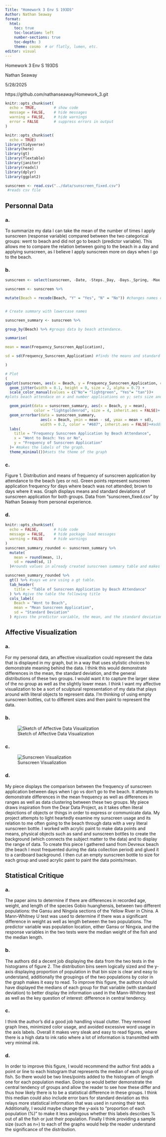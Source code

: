 ```yaml
---
Title: "Homework 3 Env S 193DS"
Author: Nathan Seaway
format:
  html:
    toc: true
    toc-location: left
    number-sections: true
    toc-depth: 3
    theme: cosmo  # or flatly, lumen, etc.
editor: visual
---
```


Homework 3 Env S 193DS

Nathan Seaway

5/28/2025

https://github.com/nathanseaway/Homework_3.git

```r
knitr::opts_chunk$set(
  echo = TRUE,        # show code
  message = FALSE,    # hide messages
  warning = FALSE,    # hide warnings
  error = FALSE       # suppress errors in output
)

```

```r
knitr::opts_chunk$set(
  echo = TRUE)
library(tidyverse)
library(here)
library(gt)
library(flextable)
library(janitor)
library(readxl)
library(dplyr)
library(ggplot2)

sunscreen <- read.csv("../data/sunscreen_fixed.csv")
 #reads csv file
```

## Personnal Data

### a.

To summarize my data I can take the mean of the number of times I apply sunscreen (response variable) compared between the two categorical groups: went to beach and did not go to beach (predictor variable). This allows me to compare the relation between going to the beach in a day and applying sunscreen, as I believe I apply sunscreen more on days when I go to the beach.

### b.

```r

sunscreen <- select(sunscreen, -Date, -Steps._Day, -Days._Spring, -Max._UV, -Max._Temp) #removes all variables besides suncreen application amount and beach attendance from file.

sunscreen <- sunscreen %>%

mutate(Beach = recode(Beach, "Y" = "Yes", "N" = "No")) #changes names of variable from y and n to yes and no.


# Create summary with lowercase names

sunscreen_summary <- sunscreen %>%

group_by(Beach) %>% #groups data by beach attendance. 

summarise(

mean = mean(Frequency_Sunscreen_Application),

sd = sd(Frequency_Sunscreen_Application) #finds the means and standard deviation of sunscreen application by this grouping. 

)

# Plot
(
ggplot(sunscreen, aes(x = Beach, y = Frequency_Sunscreen_Application, color = Beach)) +
  geom_jitter(width = 0.1, height = 0, size = 2, alpha = 0.7) +
  scale_color_manual(values = c("No"= "lightgreen", "Yes"= "tan"))+
#plots beach attendace on x and number applications on y; sets size and appearance/color of data points.

  geom_point(data = sunscreen_summary, aes(x = Beach, y = mean),
             color = "lightgoldenrod", size = 4, inherit.aes = FALSE)+ #makes the mean points appear on graph 
  geom_errorbar(data = sunscreen_summary,
                aes(x = Beach, ymin = mean - sd, ymax = mean + sd),
                width = 0.2, color = "#687", inherit.aes = FALSE)+#adds error bars of means to graph. 
  labs(
    title = "Frequency Sunscreen Application by Beach Attendance",
    x = "Went to Beach: Yes or No",
    y = "Frequency of Sunscreen Application"
  )+ #makes the labels of the graph.
  theme_minimal())#sets the theme of the graph

```

### c.

Figure 1. Distribution and means of frequency of sunscreen application by attendance to the beach (yes or no). Green points represent sunscreen application frequency for days where beach was not attended; brown to days where it was. Graph displays means and standard deviations of sunscreen application for both groups. Data from "sunscreen_fixed.csv" by Nathan Seaway from personal experience.

### d.

```r
knitr::opts_chunk$set(
  echo = FALSE,       # hide code
  message = FALSE,    # hide package load messages
  warning = FALSE     # hide warnings
)
sunscreen_summary_rounded <- sunscreen_summary %>%
  mutate(
    mean = round(mean, 1),
    sd = round(sd, 1)
  )#rounds values in already created sunscreen summary table and makes it a new file. 

sunscreen_summary_rounded %>%
  gt() %>% #says we are using a gt table.
  tab_header(
    title = "Table of Sunscreen Application by Beach Attendance"
  ) %>% #give the table the following title
  cols_label(
    Beach = "Went to Beach",
    mean = "Mean Sunscreen Application",
    sd = "Standard Deviation"
  ) #gives the predictor variable, the mean, and the standard deviation titles new names. 
```

## Affective Visualization

### a.

For my personal data, an affective visualization could represent the data that is displayed in my graph, but in a way that uses stylistic choices to demonstrate meaning behind the data. I think this would demonstrate differences in the mean, the standard deviation, and the general distributions of these two groups. I would want it to capture the larger skew of the no group as well as the slightly lower mean. I think I want my affective visualization to be a sort of sculptural representation of my data that plays around with literal objects to represent data. I'm thinking of using empty sunscreen bottles, cut to different sizes and then paint to represent the data.

### b.   

![Sketch of Affective Data Visualization](visual.jpg)

### c. 

![Sunscreen Visualization](images/visual.jpg)

### d.

My piece displays the comparison between the frequency of sunscreen application between days when I go vs don't go to the beach. It attempts to demonstrate differences in the mean frequency as well as differences in ranges as well as data clustering between these two groups. My piece draws inspiration from the Dear Data Project, as it takes often literal depictions of objects or things in order to express or communicate data. My project attempts to light heartedly examine my sunscreen usage and its relation to me often going to the beach through data with a very literal sunscreen bottle. I worked with acrylic paint to make data points and means, physical objects such as sand and sunscreen bottles to create the background (which connects the subject matter to the data) and to display the range of data. To create this piece I gathered sand from Devreux beach (the beach I most frequented during the data collection period) and glued it to a cardboard background. I then cut an empty sunscreen bottle to size for each group and used acrylic paint to paint the data points/mean.

## Statistical Critique

### a.

The paper aims to determine if there are differences in recorded age, weight, and length of the species Gobio huanghensis, between two different populations: the Gansu and Ningxia sections of the Yellow River in China. A Mann-Whitney U test was used to determine if there was a significant difference in weight as well as length between the two populations. The predictor variable was population location, either Gansu or Ningxia, and the response variables in the two tests were the median weight of the fish and the median length.

### b.

The authors did a decent job displaying the data from the two tests in the histograms of figure 2. The distribution bins seem logically sized and the y-axis displaying proportion of population in that bin size is clear and easy to understand, additionally the groupings of the two populations by color in the graph makes it easy to read. To improve this figure, the authors should have displayed the medians of each group for that variable (with standard deviation) to better display the information used in the Mann-Whitney test as well as the key question of interest: difference in central tendency.

### c.

I think the author's did a good job handling visual clutter. They removed graph lines, minimized color usage, and avoided excessive word usage in the axis labels. Overall it makes very sleak and easy to read figures, where there is a high data to ink ratio where a lot of information is transmitted with very minimal ink.

### d.

In order to improve this figure, I would recommend the author first adds a point or line to each histogram that represents the median of each group of fish. So there would be two lines/points added to the histogram of length one for each population median. Doing so would better demonstrate the central tendency of groups and allow the reader to see how these differ and thus how likely there is to be a statistical difference in these groups. I think this median could also include error bars for standard deviation as this relays more statistical information that was used in running their test. Additionally, I would maybe change the y-axis to "proportion of each population (%)" to make it less ambigous whether this labels describes % out of all the fish or just their population. Finally I think providing a sample size (such as n=) to each of the graphs would help the reader understand the significance of the distribution.
